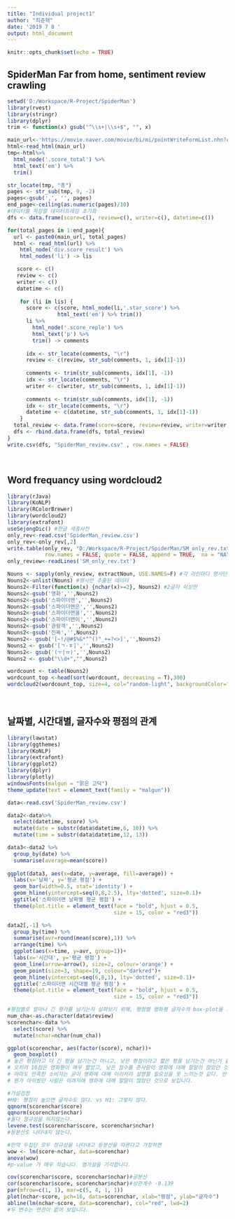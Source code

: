 ```yaml
---
title: "Individual project1"
author: "최준혁"
date: '2019 7 8 '
output: html_document
---
```


```r
knitr::opts_chunk$set(echo = TRUE)
```

## SpiderMan Far from home, sentiment review crawling
```r
setwd('D:/Workspace/R-Project/SpiderMan')
library(rvest)
library(stringr)
library(dplyr)
trim <- function(x) gsub("^\\s+|\\s+$", "", x)

main_url<-'https://movie.naver.com/movie/bi/mi/pointWriteFormList.nhn?code=173123&type=after&isActualPointWriteExecute=false&isMileageSubscriptionAlready=false&isMileageSubscriptionReject=false&page='
html<-read_html(main_url)
tmp<-html%>%
  html_node('.score_total') %>% 
  html_text('em') %>% 
  trim()

str_locate(tmp, "총")
pages <- str_sub(tmp, 9, -2)
pages<-gsub(',', '', pages)
end_page<-ceiling(as.numeric(pages)/10)
#데이터를 저장할 데이터프레임 초기화
dfs <- data.frame(score=c(), review=c(), writer=c(), datetime=c())

for(total_pages in 1:end_page){
  url <- paste0(main_url, total_pages)
  html <- read_html(url) %>%
    html_node('div.score_result') %>%
    html_nodes('li') -> lis

   score <- c()
   review <- c()
   writer <- c()
   datetime <- c()
  
    for (li in lis) {
      score <- c(score, html_node(li,'.star_score') %>% 
                html_text('em') %>% trim())
      li %>%
        html_node('.score_reple') %>%
        html_text('p') %>%
        trim() -> comments
      
      idx <- str_locate(comments, "\r")
      review <- c(review, str_sub(comments, 1, idx[1]-1))
      
      comments <- trim(str_sub(comments, idx[1], -1))
      idx <- str_locate(comments, "\r")
      writer <- c(writer, str_sub(comments, 1, idx[1]-1))
      
      comments <- trim(str_sub(comments, idx[1], -1))
      idx <- str_locate(comments, "\r")
      datetime <- c(datetime, str_sub(comments, 1, idx[1]-1))
    }
  total_review <- data.frame(score=score, review=review, writer=writer, datetime=datetime)
  dfs <- rbind.data.frame(dfs, total_review)
}
write.csv(dfs, "SpiderMan_review.csv" , row.names = FALSE)
```
<br>

## Word frequancy using wordcloud2
```r
library(rJava)
library(KoNLP)  
library(RColorBrewer)
library(wordcloud2)
library(extrafont)
useSejongDic() #한글 세종사전
only_rev<-read.csv('SpiderMan_review.csv')
only_rev<-only_rev[,2]
write.table(only_rev, "D:/Workspace/R-Project/SpiderMan/SM_only_rev.txt", sep = ",",
            row.names = FALSE, quote = FALSE, append = TRUE,  na = "NA") 
only_review<-readLines('SM_only_rev.txt')

Nouns <- sapply(only_review, extractNoun, USE.NAMES=F) #각 라인마다 명사단어들만 남기기
Nouns2<-unlist(Nouns) #명사만 추출된 데이터
Nouns2<-Filter(function(x) {nchar(x)>=2}, Nouns2) #2글자 이상만
Nouns2<-gsub('영화','',Nouns2)
Nouns2<-gsub('스파이더맨','',Nouns2)
Nouns2<-gsub('스파이더맨은','',Nouns2)
Nouns2<-gsub('스파이더맨을','',Nouns2)
Nouns2<-gsub('스파이더맨이','',Nouns2)
Nouns2<-gsub('관람객','',Nouns2)
Nouns2<-gsub('진짜','',Nouns2)
Nouns2<- gsub('[~!/@#$%&*^^()"_+=?<>]','',Nouns2)
Nouns2 <- gsub('[ㄱ-ㅎ]','',Nouns2)
Nouns2<- gsub('(ㅜ|ㅠ)','',Nouns2)
Nouns2 <- gsub("\\d+","",Nouns2)

wordcount <- table(Nouns2)
wordcount_top <-head(sort(wordcount, decreasing = T),300)
wordcloud2(wordcount_top, size=4, col="random-light", backgroundColor="black")
```
<br>

## 날짜별, 시간대별, 글자수와 평점의 관계
```r
library(lawstat)
library(ggthemes)
library(KoNLP)
library(extrafont)
library(ggplot2)
library(dplyr)
library(plotly)
windowsFonts(malgun = "맑은 고딕")
theme_update(text = element_text(family = "malgun"))

data<-read.csv('SpiderMan_review.csv')

data2<-data%>%
  select(datetime, score) %>%
  mutate(date = substr(data$datetime,6, 10)) %>%
  mutate(time = substr(data$datetime,12, 13))

data3<-data2 %>% 
  group_by(date) %>%
  summarise(average=mean(score)) 
  
ggplot(data3, aes(x=date, y=average, fill=average)) +
  labs(x='날짜', y='평균 평점') +
  geom_bar(width=0.5, stat='identity') +
  geom_hline(yintercept=seq(0,8,2.5), lty='dotted', size=0.1)+
  ggtitle('스파이더맨 날짜별 평균 평점') +
  theme(plot.title = element_text(face = "bold", hjust = 0.5, 
                                  size = 15, color = "red3"))

data2[,-1] %>% 
  group_by(time) %>% 
  summarise(avr=round(mean(score),1)) %>% 
  arrange(time) %>% 
  ggplot(aes(x=time, y=avr, group=1))+
  labs(x='시간대', y='평균 평점') +
  geom_line(arrow=arrow(), size=2, colour='orange') +
  geom_point(size=3, shape=19, colour="darkred")+
  geom_hline(yintercept=seq(6,8,1), lty='dotted', size=0.1)+
  ggtitle('스파이더맨 시간대별 평균 평점') +
  theme(plot.title = element_text(face = "bold", hjust = 0.5, 
                                  size = 15, color = "red3"))

#평점별로 얼마나 긴 평가를 남기는지 살펴보기 위해, 평점별 영화평 글자수의 box-plot을 그려보았습니다.
num_cha<-as.character(data$review)
scorenchar<-data %>% 
  select(score) %>% 
  mutate(nchar=nchar(num_cha))

ggplot(scorenchar, aes(factor(score), nchar))+
  geom_boxplot()
# 높은 평점라고 더 긴 평을 남기는건 아니고, 낮은 평점이라고 짧은 평을 남기는건 아닌거 같습니다. 
# 오히려 10점은 영화평이 매우 짧았고, 낮은 점수를 준사람이 영화에 대해 할말이 많았던 것 같습니다.
# 아마도 만족한 소비자는 굳이 영화에 대해 이리저리 설명할 필요성을 못 느끼는것 같다. 반면, 불만족하거나 
# 뭔가 아쉬웠던 사람은 이래저래 영화에 대해 할말이 많았던 것으로 보입니다.

#가설검정
#H0: 평점이 높으면 글자수도 많다. vs H1: 그렇지 않다. 
qqnorm(scorenchar$score)
qqnorm(scorenchar$nchar)
#둘다 정규성을 띄지않는다.
levene.test(scorenchar$score, scorenchar$nchar)
#등분산도 나타내지 않는다.

#만약 두집단 모두 정규성을 나타내고 등분산을 따른다고 가정하면
wow <- lm(score~nchar, data=scorenchar)
anova(wow)
#p-value 가 매우 작습니다. 영가설을 기각합니다. 

cov(scorenchar$score, scorenchar$nchar)#공분산
cor(scorenchar$score, scorenchar$nchar)#상관계수 -0.139
par(mfrow=c(1, 1), mar=c(5, 4, 1, 1))
plot(nchar~score, pch=16, data=scorenchar, xlab="평점", ylab="글자수")
abline(lm(nchar~score, data=scorenchar), col="red", lwd=2)
#두 변수는 연관이 없어 보입니다. 
```